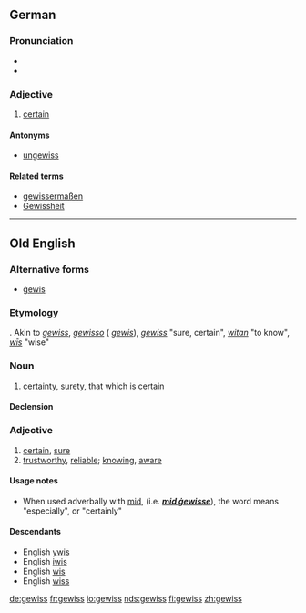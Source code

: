 ==German==

===Pronunciation===
* {{audio|DE-gewiss.ogg|audio}}
* {{audio|BY-gewiss.ogg|Audio (Bavarian)}}

===Adjective===
{{de-adj|comparative=gewisser|superlative=gewissesten}}

# [[certain]]

====Antonyms====
* [[ungewiss]]

====Related terms====
* [[gewissermaßen]]
* [[Gewissheit]]

----

==Old English==

===Alternative forms===
* [[gewis|ġewis]]

===Etymology===
{{proto|Germanic|ga-wissa-|certainty|lang=}}. Akin to {{etyl|osx|-}} ''[[gewiss#Old Saxon|gewiss]]'', {{etyl|odt|-}} ''[[gewisso#Old Dutch|gewisso]]'' ({{etyl|nl|-}} ''[[gewis#Dutch|gewis]]''), {{etyl|de|-}} ''[[gewiss#German|gewiss]]'' "sure, certain", {{ang}} ''[[witan#Old English|witan]]'' "to know", {{ang}} ''[[wis#Old English|wīs]]'' "wise"

===Noun===
{{infl|ang|noun|head=ġewiss|g=n}}

# [[certainty]], [[surety]], that which is certain

====Declension====
{{ang-decl-noun|ġewiss|ġewiss|ġewiss|ġewiss|ġewisses|ġewissa|ġewisse|ġewissum}}

===Adjective===
{{infl|ang|adjective|head=ġewiss}}

# [[certain]], [[sure]]
# [[trustworthy]], [[reliable]]; [[knowing]], [[aware]]

====Usage notes====
* When used adverbally with [[mid#Old English|mid]], (i.e. '''''[[mid gewisse#Old English|mid ġewisse]]'''''), the word means "especially", or "certainly"

====Descendants====
* English [[ywis#English|ywis]]
* English [[iwis#English|iwis]]
* English [[wis#English|wis]]
* English [[wiss#English|wiss]]

[[de:gewiss]]
[[fr:gewiss]]
[[io:gewiss]]
[[nds:gewiss]]
[[fi:gewiss]]
[[zh:gewiss]]